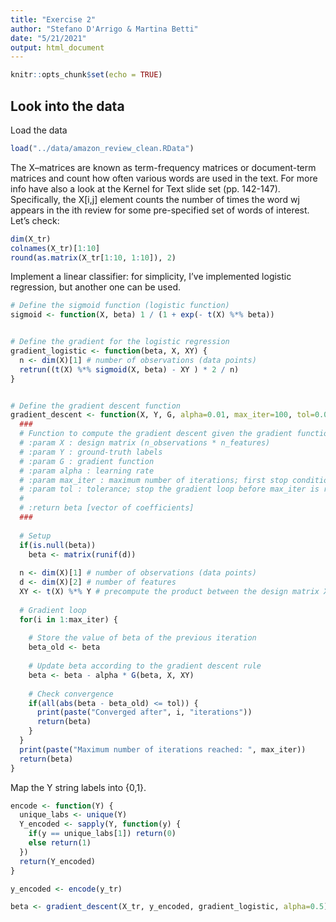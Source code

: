 ```yaml
---
title: "Exercise 2"
author: "Stefano D'Arrigo & Martina Betti"
date: "5/21/2021"
output: html_document
---
```


```r
knitr::opts_chunk$set(echo = TRUE)
```

## Look into the data

Load the data

```r
load("../data/amazon_review_clean.RData")
```

The X–matrices are known as term-frequency matrices or document-term matrices and count how often various words are used in the text. For more info have also a look at the Kernel for Text slide set (pp. 142-147).
Specifically, the X[i,j] element counts the number of times the word wj appears in the ith review for some pre-specified set of words of interest. Let's check:

```r
dim(X_tr)
colnames(X_tr)[1:10]
round(as.matrix(X_tr[1:10, 1:10]), 2)
```


Implement a linear classifier: for simplicity, I've implemented logistic regression, but another one can be used.


```r
# Define the sigmoid function (logistic function)
sigmoid <- function(X, beta) 1 / (1 + exp(- t(X) %*% beta))


# Define the gradient for the logistic regression
gradient_logistic <- function(beta, X, XY) {
  n <- dim(X)[1] # number of observations (data points)
  retrun((t(X) %*% sigmoid(X, beta) - XY ) * 2 / n)
}


# Define the gradient descent function
gradient_descent <- function(X, Y, G, alpha=0.01, max_iter=100, tol=0.001, beta=NULL) {
  ###
  # Function to compute the gradient descent given the gradient function G.
  # :param X : design matrix (n_observations * n_features)
  # :param Y : ground-truth labels
  # :param G : gradient function
  # :param alpha : learning rate
  # :param max_iter : maximum number of iterations; first stop condition
  # :param tol : tolerance; stop the gradient loop before max_iter is reached if the condition is met
  #
  # :return beta [vector of coefficients] 
  ###
  
  # Setup
  if(is.null(beta))
    beta <- matrix(runif(d))
  
  n <- dim(X)[1] # number of observations (data points)
  d <- dim(X)[2] # number of features
  XY <- t(X) %*% Y # precompute the product between the design matrix X and the vector Y
  
  # Gradient loop
  for(i in 1:max_iter) {
    
    # Store the value of beta of the previous iteration
    beta_old <- beta 
    
    # Update beta according to the gradient descent rule
    beta <- beta - alpha * G(beta, X, XY)
    
    # Check convergence 
    if(all(abs(beta - beta_old) <= tol)) {
      print(paste("Converged after", i, "iterations"))
      return(beta)
    }
  }
  print(paste("Maximum number of iterations reached: ", max_iter))
  return(beta)
}
```

Map the Y string labels into \{0,1\}.

```r
encode <- function(Y) {
  unique_labs <- unique(Y)
  Y_encoded <- sapply(Y, function(y) {
    if(y == unique_labs[1]) return(0)
    else return(1)
  })
  return(Y_encoded)
}
```



```r
y_encoded <- encode(y_tr)

beta <- gradient_descent(X_tr, y_encoded, gradient_logistic, alpha=0.5)
```


